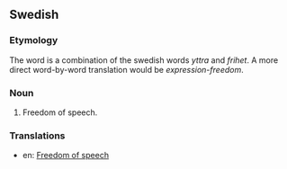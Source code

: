 ==Swedish==
===Etymology===
The word is a combination of the swedish words ''yttra'' and ''frihet''. A more direct word-by-word translation would be ''expression-freedom''.
===Noun=== 

# Freedom of speech.

===Translations===

*en: [[Freedom of speech]]